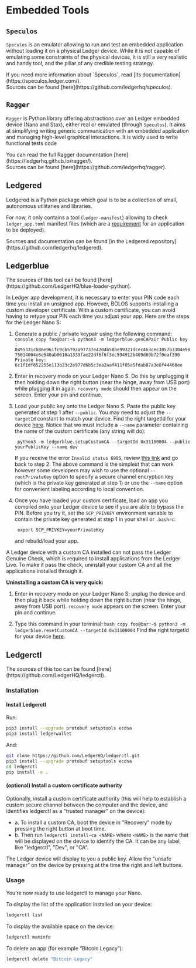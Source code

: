 

# Embedded Tools


## `Speculos`

`Speculos` is an emulator allowing to run and test an embedded application without loading it on a physical Ledger
device. While it is not capable of emulating some constraints of the physical devices, it is still a very realistic
and handy tool, and the pillar of any credible testing strategy.

<Callout type="info">
    If you need more information about `Speculos`, read [its documentation](https://speculos.ledger.com/). <br/>
    Sources can be found [here](https://github.com/ledgerhq/speculos).
</Callout>

## `Ragger`

`Ragger` is Python library offering abstractions over an Ledger embedded device (Nano and Stax), either real or emulated
(through `Speculos`). It aims at simplifying writing generic communication with an embedded application and managing
high-level graphical interactions. It is widly used to write functional tests code


<Callout type="info">
    You can read the full Ragger documentation [here](https://ledgerhq.github.io/ragger/). <br/>
    Sources can be found [here](https://github.com/ledgerhq/ragger).
</Callout>


## Ledgered

Ledgered is a Python package which goal is to be a collection of small, autonomous utilitaries and libraries.

For now, it only contains a tool (`ledger-manifest`) allowing to check `ledger_app.toml` manifest files (which are a
[requirement](../deliver/requirements/development#manifest) for an application to be deployed).

<Callout type="info">
    Sources and documentation can be found [in the Ledgered repository](https://github.com/ledgerhq/ledgered).
</Callout>

## Ledgerblue

<Callout type="info">
    The sources of this tool can be found [here](https://github.com/LedgerHQ/blue-loader-python).
</Callout>

In Ledger app development, it is necessary to enter your PIN code each time you install an unsigned app. However, BOLOS supports installing a custom developer certificate. With a custom certificate, you can avoid having to retype your PIN each time you adjust your app. Here are the steps for the Ledger Nano S:

1.  Generate a public / private keypair using the following command:
        ``` console copy
        foo@bar:~$ python3 -m ledgerblue.genCAPair
        Public key : 0495331cb86e961fc9cb5792a97737e4204b58be99321dcec463cec3057b3304e9875614004e6e540ab0610a1339fae22df6f6f3ec594912b409d69b72f0eaf390
        Private key: 6c1f1df852255e113b23c2e977d6b5c3ea2aaf411f05a5fdab87a3e8f44468ee
        ```

2. Enter in recovery mode on your Ledger Nano S. Do this by unplugging it then holding down the right button (near the hinge, away from USB port) while plugging it in again. `recovery mode` should then appear on the screen. Enter your pin and continue.

3. Load your public key onto the Ledger Nano S. Paste the public key generated at step 1 after `--public`. You may need to adjust the `--targetId` constant to match your device. Find the right targetId for your device [here](https://gist.github.com/TamtamHero/b7651ffe6f1e485e3886bf4aba673348). Notice that we must include a `--name` parameter containing the name of the custom certificate (any string will do):

        python3 -m ledgerblue.setupCustomCA --targetId 0x31100004 --public yourPublicKey --name dev

    If you receive the error `Invalid status 6985`, review [this link](https://github.com/LedgerHQ/blue-loader-python/issues/42) and go back to step 2. The above command is the simplest that can work however some developers may wish to use the optional `--rootPrivateKey` option to specify a secure channel encryption key (which is the private key generated at step 1) or use the `--name` option for convenient labeling according to local convention.

4. Once you have loaded your custom certificate, load an app you compiled onto your Ledger device to see if you are able to bypass the PIN. Before you try it, set the `SCP_PRIVKEY` environment variable to contain the private key generated at step 1 in your shell or `.bashrc`:

        export SCP_PRIVKEY=yourPrivateKey

    and rebuild/load your app.

<Callout type="warning" emoji="⚠️">
  A Ledger device with a custom CA installed can not pass the Ledger Genuine Check, which is required to install applications from the Ledger Live. To make it pass the check, uninstall your custom CA and all the applications installed through it.
</Callout>

**Uninstalling a custom CA is very quick:**

1. Enter in recovery mode on your Ledger Nano S: unplug the device and then plug it back while holding down the right button (near the hinge, away from USB port). `recovery mode` appears on the screen. Enter your pin and continue.

2.  Type this command in your terminal:
        ``` bash copy
        foo@bar:~$ python3 -m ledgerblue.resetCustomCA --targetId 0x31100004
        ```
    Find the right targetId for your device [here](https://gist.github.com/TamtamHero/b7651ffe6f1e485e3886bf4aba673348).


## Ledgerctl

<Callout type="info">
    The sources of this too can be found [here](https://github.com/LedgerHQ/ledgerctl).
</Callout>

### Installation

#### Install Ledgerctl

Run:

```bash copy
pip3 install --upgrade protobuf setuptools ecdsa
pip3 install ledgerwallet
```

And:
```bash copy
git clone https://github.com/LedgerHQ/ledgerctl.git
pip3 install --upgrade protobuf setuptools ecdsa
cd ledgerctl
pip install -e .
```

#### (optional) Install a custom certificate authority

Optionally, install a custom certificate authority (this will help to establish a custom secure channel between the computer and the device, and identifies ledgerctl as a "trusted manager" on the device):

- a. To install a custom CA, boot the device in "Recovery" mode by pressing the right button at boot time.
- b. Then run `ledgerctl install-ca <NAME>` where `<NAME>` is the name that will be displayed on the device to identify the CA. It can be any label, like "ledgerctl", "Dev", or "CA".

The Ledger device will display to you a public key. Allow the “unsafe manager” on the device by pressing at the time the right and left buttons.

### Usage

You’re now ready to use ledgerctl to manage your Nano.

To display the list of the application installed on your device:
```bash copy
ledgerctl list
```

To display the available space on the device:
```bash copy
ledgerctl meminfo
```

To delete an app (for example “Bitcoin Legacy”):
```bash copy
ledgerctl delete "Bitcoin Legacy"
```
